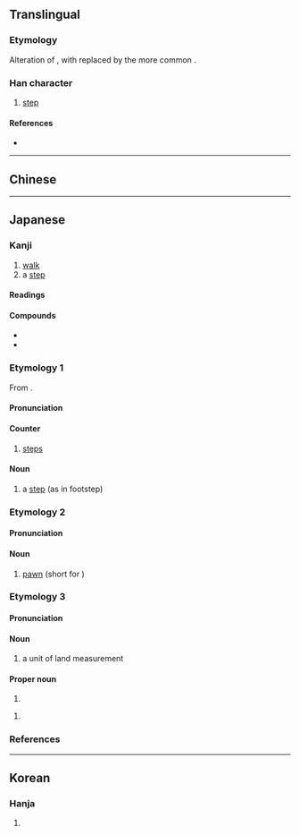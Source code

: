 {{character info/new}}
{{also|步}}
==Translingual==

===Etymology===
Alteration of {{m|mul|步|sc=Hani}}, with {{m|mul|𣥂|sc=Hani}} replaced by the more common {{m|mul|少|sc=Hani}}.

===Han character===
{{Han char|rn=77|rad=止|as=04|sn=8|four=|canj=XYLMH,YLMH|ids=⿱止少}}

# [[step]]

====References====
* {{Han ref|kx=0576.101|dkj=16284|dj=0966.110|hdz=21441.020|uh=6B69|ud=27497}}

----

==Chinese==
{{zh-see|步|v}}

----

==Japanese==
{{ja-kanji forms|歩|步}}

===Kanji===
{{ja-kanji|grade=2|rs=止04|kyu=步}}

# [[walk]]
# a [[step]]

====Readings====
{{ja-readings
|goon=[[ぶ]] (bu)
|kanon=[[ほ]] (ho)
|kanyoon=[[ふ]] (fu)
|kun=[[あるく]] ([[歩く]], aruku), [[あゆむ]] ([[歩む]], ayumu), [[あゆみ]] ([[歩み]], ayumi)}}

====Compounds====
* {{ja-r|歩く|あるく|[[walk]]}}
* {{ja-r|歩廊|ほろう|[[corridor]]; [[platform]]}}

===Etymology 1===
{{ja-kanjitab|ほ|yomi=o}}
From {{etyl|ltc|ja|sort=ほ}} {{m|zh|歩|tr=bu<sup>H</sup>||step}}.

====Pronunciation====
{{ja-pron|yomi=kanon|ほ|acc=1|acc_ref=DJR,NHK}}

====Counter====
{{ja-pos|kyu=步|ほ|counter}}

# [[steps]]

====Noun====
{{ja-noun|kyu=步|ほ}}

# a [[step]] (as in footstep)

===Etymology 2===
{{ja-kanjitab|ふ|yomi=o}}

====Pronunciation====
{{ja-pron|yomi=kanyoon|ふ|acc=0|acc_ref=DJR,NHK}}

====Noun====
{{ja-noun|kyu=步|ふ}}

# {{lb|ja|shogi|sort=ふ}} [[pawn]] (short for {{m|ja|歩兵|tr=fuhyō}})

===Etymology 3===
{{ja-kanjitab|ぶ|yomi=o}}

====Pronunciation====
{{ja-pron|yomi=goon|ぶ|acc=0|acc_ref=DJR,NHK}}

====Noun====
{{ja-noun|kyu=步|ぶ}}

# a unit of land measurement

====Proper noun====
{{ja-pos|proper|kyu=步|あゆみ}}

# {{given name|female|lang=ja|sort=あゆみ}}

{{ja-pos|proper|kyu=步|あゆむ}}

# {{given name|unisex|lang=ja|sort=あゆむ}}

===References===
<references/>

----

==Korean==

===Hanja===
{{ko-hanja|hangeul=보|eumhun=|rv=bo|mr=po|y=po}}

# {{defn|lang=ko|sort=止04}}